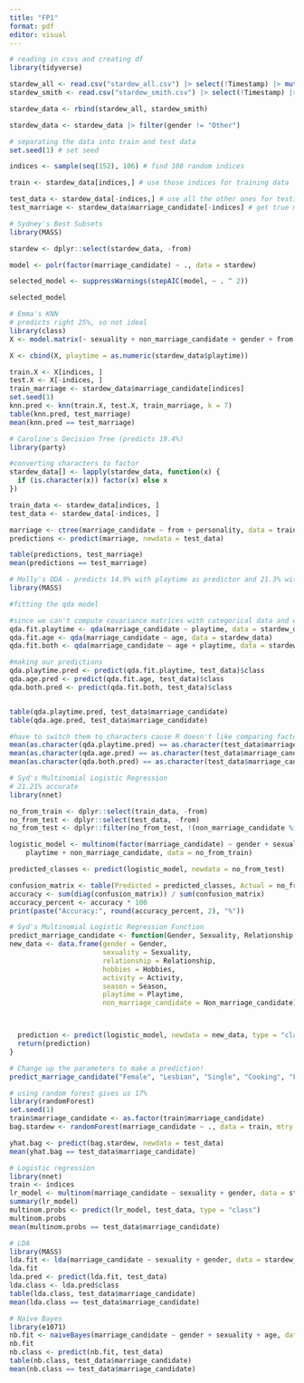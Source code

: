 ```yaml
---
title: "FP1"
format: pdf
editor: visual
---
```


```r
# reading in csvs and creating df
library(tidyverse)

stardew_all <- read.csv("stardew_all.csv") |> select(!Timestamp) |> mutate(from = "All")
stardew_smith <- read.csv("stardew_smith.csv") |> select(!Timestamp) |> mutate(from = "Smith")

stardew_data <- rbind(stardew_all, stardew_smith)

stardew_data <- stardew_data |> filter(gender != "Other")
```

```r
# separating the data into train and test data
set.seed(1) # set seed

indices <- sample(seq(152), 106) # find 108 random indices

train <- stardew_data[indices,] # use those indices for training data

test_data <- stardew_data[-indices,] # use all the other ones for testing
test_marriage <- stardew_data$marriage_candidate[-indices] # get true marriage candidates for testing
```

```r
# Sydney's Best Subsets
library(MASS)

stardew <- dplyr::select(stardew_data, -from)

model <- polr(factor(marriage_candidate) ~ ., data = stardew)

selected_model <- suppressWarnings(stepAIC(model, ~ . ^ 2))
```

```r
selected_model
```

```r
# Emma's KNN
# predicts right 25%, so not ideal
library(class)
X <- model.matrix(~ sexuality + non_marriage_candidate + gender + from - 1, data = stardew_data)

X <- cbind(X, playtime = as.numeric(stardew_data$playtime))

train.X <- X[indices, ]
test.X <- X[-indices, ]
train_marriage <- stardew_data$marriage_candidate[indices]
set.seed(1)
knn.pred <- knn(train.X, test.X, train_marriage, k = 7)
table(knn.pred, test_marriage)
mean(knn.pred == test_marriage)
```

```r
# Caroline's Decision Tree (predicts 19.4%)
library(party)

#converting characters to factor
stardew_data[] <- lapply(stardew_data, function(x) {
  if (is.character(x)) factor(x) else x
})

train_data <- stardew_data[indices, ]
test_data <- stardew_data[-indices, ]

marriage <- ctree(marriage_candidate ~ from + personality, data = train_data)
predictions <- predict(marriage, newdata = test_data)

table(predictions, test_marriage)
mean(predictions == test_marriage)

```

```r
# Molly's QDA - predicts 14.9% with playtime as predictor and 21.3% with age as predictor
library(MASS)

#fitting the qda model

#since we can't compute covariance matrices with categorical data and we have so little observations in each group of our training data, we have to use our 2 numeric variables for the models
qda.fit.playtime <- qda(marriage_candidate ~ playtime, data = stardew_data)
qda.fit.age <- qda(marriage_candidate ~ age, data = stardew_data)
qda.fit.both <- qda(marriage_candidate ~ age + playtime, data = stardew_data)

#making our predictions
qda.playtime.pred <- predict(qda.fit.playtime, test_data)$class
qda.age.pred <- predict(qda.fit.age, test_data)$class
qda.both.pred <- predict(qda.fit.both, test_data)$class


table(qda.playtime.pred, test_data$marriage_candidate)
table(qda.age.pred, test_data$marriage_candidate)

#have to switch them to characters cause R doesn't like comparing factors
mean(as.character(qda.playtime.pred) == as.character(test_data$marriage_candidate))
mean(as.character(qda.age.pred) == as.character(test_data$marriage_candidate))
mean(as.character(qda.both.pred) == as.character(test_data$marriage_candidate))

```

```r
# Syd's Multinomial Logistic Regression
# 21.21% accurate
library(nnet)

no_from_train <- dplyr::select(train_data, -from)
no_from_test <- dplyr::select(test_data, -from)
no_from_test <- dplyr::filter(no_from_test, !(non_marriage_candidate %in% c("Dwarf", "Vincent")))

logistic_model <- multinom(factor(marriage_candidate) ~ gender + sexuality + relationship + hobbies + activity + season + 
    playtime + non_marriage_candidate, data = no_from_train)

predicted_classes <- predict(logistic_model, newdata = no_from_test)

confusion_matrix <- table(Predicted = predicted_classes, Actual = no_from_test$marriage_candidate)
accuracy <- sum(diag(confusion_matrix)) / sum(confusion_matrix)
accuracy_percent <- accuracy * 100
print(paste("Accuracy:", round(accuracy_percent, 2), "%"))
```

```r
# Syd's Multinomial Logistic Regression Function
predict_marriage_candidate <- function(Gender, Sexuality, Relationship, Hobbies, Activity, Season, Playtime, Non_marriage_candidate) {
new_data <- data.frame(gender = Gender,
                       sexuality = Sexuality,
                       relationship = Relationship,
                       hobbies = Hobbies,
                       activity = Activity,
                       season = Season,
                       playtime = Playtime,
                       non_marriage_candidate = Non_marriage_candidate)



  prediction <- predict(logistic_model, newdata = new_data, type = "class")
  return(prediction)
}
```

```r
# Change up the parameters to make a prediction!
predict_marriage_candidate("Female", "Lesbian", "Single", "Cooking", "Fishing", "Summer", 2, "Robin")
```

```r
# using random forest gives us 17%
library(randomForest)
set.seed(1)
train$marriage_candidate <- as.factor(train$marriage_candidate)
bag.stardew <- randomForest(marriage_candidate ~ ., data = train, mtry = 11, importance = TRUE)

yhat.bag <- predict(bag.stardew, newdata = test_data)
mean(yhat.bag == test_data$marriage_candidate)
```

```r
# Logistic regression
library(nnet)
train <- indices
lr_model <- multinom(marriage_candidate ~ sexuality + gender, data = stardew_data, subset = train)
summary(lr_model)
multinom.probs <- predict(lr_model, test_data, type = "class")
multinom.probs
mean(multinom.probs == test_data$marriage_candidate)
```

```r
# LDA
library(MASS)
lda.fit <- lda(marriage_candidate ~ sexuality + gender, data = stardew_data, subset = train)
lda.fit
lda.pred <- predict(lda.fit, test_data)
lda.class <- lda.pred$class
table(lda.class, test_data$marriage_candidate)
mean(lda.class == test_data$marriage_candidate)
```

```r
# Naive Bayes
library(e1071)
nb.fit <- naiveBayes(marriage_candidate ~ gender + sexuality + age, data = stardew_data, subset = train)
nb.fit
nb.class <- predict(nb.fit, test_data)
table(nb.class, test_data$marriage_candidate)
mean(nb.class == test_data$marriage_candidate)
```
